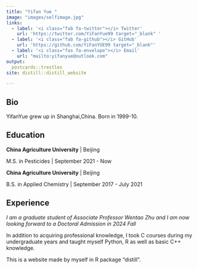 ```yaml
---
title: "Yifan Yue "
image: "images/selfimage.jpg"
links:
  - label: '<i class="fab fa-twitter"></i> Twitter'
    url: 'https://twitter.com/YiFanYue99 target="_blank" '
  - label: '<i class="fab fa-github"></i> GitHub'
    url: 'https://github.com/YiFanYUE99 target="_blank"'
  - label: '<i class="fas fa-envelope"></i> Email'
    url: "mailto:yifanyue@outlook.com"
output:
  postcards::trestles
site: distill::distill_website

---
```

 
## Bio

YifanYue grew up in Shanghai,China. Born in 1999-10.

## Education

**China Agriculture University** | Beijing

M.S. in Pesticides | September 2021 - Now

**China Agriculture University** | Beijing

B.S. in Applied Chemistry | September 2017 - July 2021

## Experience

*I am a graduate student of Associate Professor Wentao Zhu and I am now looking forward to a Doctoral Admission in 2024 Fall*

In addition to acquiring professional knowledge, I took C courses during my undergraduate years and taught myself Python, R as well as basic C++ knowledge.

This is a website made by myself in R package "distill".

